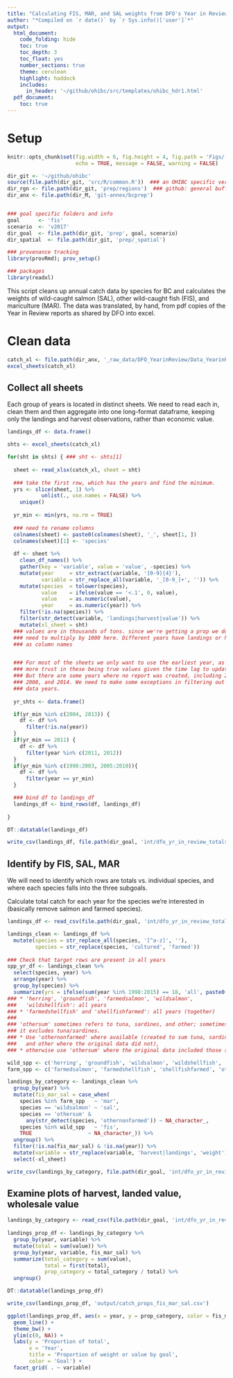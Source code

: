 ```yaml
---
title: "Calculating FIS, MAR, and SAL weights from DFO's Year in Review reports"
author: "*Compiled on `r date()` by `r Sys.info()['user']`*"
output: 
  html_document:
    code_folding: hide
    toc: true
    toc_depth: 3
    toc_float: yes
    number_sections: true
    theme: cerulean
    highlight: haddock
    includes: 
      in_header: '~/github/ohibc/src/templates/ohibc_hdr1.html'
  pdf_document:
    toc: true
---
```


# Setup

``` r

knitr::opts_chunk$set(fig.width = 6, fig.height = 4, fig.path = 'Figs/',
                      echo = TRUE, message = FALSE, warning = FALSE)

dir_git <- '~/github/ohibc'
source(file.path(dir_git, 'src/R/common.R'))  ### an OHIBC specific version of common.R
dir_rgn <- file.path(dir_git, 'prep/regions')  ### github: general buffer region shapefiles
dir_anx <- file.path(dir_M, 'git-annex/bcprep')


### goal specific folders and info
goal      <- 'fis'
scenario  <- 'v2017'
dir_goal  <- file.path(dir_git, 'prep', goal, scenario)
dir_spatial  <- file.path(dir_git, 'prep/_spatial')

### provenance tracking
library(provRmd); prov_setup()

### packages
library(readxl)
```

This script cleans up annual catch data by species for BC and calculates the weights of wild-caught salmon (SAL), other wild-caught fish (FIS), and mariculture (MAR). The data was translated, by hand, from pdf copies of the Year in Review reports as shared by DFO into excel. 

# Clean data

```r
catch_xl <- file.path(dir_anx, '_raw_data/DFO_YearinReview/Data_YearinReview_RAW.xlsx')
excel_sheets(catch_xl)
```


## Collect all sheets

Each group of years is located in distinct sheets. We need to read each in, clean them and then aggregate into one long-format dataframe, keeping only the landings and harvest observations, rather than economic value.

```r

landings_df <- data.frame()

shts <- excel_sheets(catch_xl)

for(sht in shts) { ### sht <- shts[1]
  
  sheet <- read_xlsx(catch_xl, sheet = sht) 
  
  ### take the first row, which has the years and find the minimum.
  yrs <- slice(sheet, 1) %>% 
           unlist(., use.names = FALSE) %>%
    unique() 
  
  yr_min <- min(yrs, na.rm = TRUE)
  
  ### need to rename columns
  colnames(sheet) <- paste0(colnames(sheet), '_', sheet[1, ])
  colnames(sheet)[1] <- 'species'
  
  df <- sheet %>%
    clean_df_names() %>%
    gather(key = 'variable', value = 'value', -species) %>% 
    mutate(year     = str_extract(variable, '[0-9]{4}'),
           variable = str_replace_all(variable, '_[0-9_]+', '')) %>%
    mutate(species  = tolower(species),
           value    = ifelse(value == '<.1', 0, value),
           value    = as.numeric(value),
           year     = as.numeric(year)) %>%
    filter(!is.na(species)) %>%
    filter(str_detect(variable, 'landings|harvest|value')) %>%
    mutate(xl_sheet = sht)
  ### values are in thousands of tons. since we're getting a prop we don't 
  ### need to multiply by 1000 here. Different years have landings or harvest 
  ### as column names


  ### For most of the sheets we only want to use the earliest year, as we have
  ### more trust in these being true values given the time lag to update them. 
  ### But there are some years where no report was created, including 2007, 
  ### 2008, and 2014. We need to make some exceptions in filtering out these 
  ### data years.
  
  yr_shts <- data.frame()

  if(yr_min %in% c(2004, 2013)) {
    df <- df %>%
      filter(!is.na(year))
  }
  if(yr_min == 2011) {
    df <- df %>%
      filter(year %in% c(2011, 2012))
  }
  if(yr_min %in% c(1998:2003, 2005:2010)){
    df <- df %>%
      filter(year == yr_min)
  }

  ### bind df to landings_df
  landings_df <- bind_rows(df, landings_df)
  
}

DT::datatable(landings_df)

write_csv(landings_df, file.path(dir_goal, 'int/dfo_yr_in_review_totals.csv'))

```

## Identify by FIS, SAL, MAR

We will need to identify which rows are totals vs. individual species, and where each species falls into the three subgoals.

Calculate total catch for each year for the species we're interested in (basically remove salmon and farmed species).

```r

landings_df <- read_csv(file.path(dir_goal, 'int/dfo_yr_in_review_totals.csv'))

landings_clean <- landings_df %>%
  mutate(species = str_replace_all(species, '[^a-z]', ''),
         species = str_replace(species, 'cultured', 'farmed'))
  
### Check that target rows are present in all years
spp_yr_df <- landings_clean %>% 
  select(species, year) %>%
  arrange(year) %>%
  group_by(species) %>%
  summarize(yrs = ifelse(sum(year %in% 1998:2015) == 18, 'all', paste0(year, collapse = ', ')))
### * 'herring', 'groundfish', 'farmedsalmon', 'wildsalmon', 
###   'wildshellfish': all years
### * 'farmedshellfish' and 'shellfishfarmed': all years (together)
### 
### 'othersum' sometimes refers to tuna, sardines, and other; sometimes 
### it excludes tuna/sardines.
### * Use 'othernonfarmed' where available (created to sum tuna, sardines, 
###   and other where the original data did not), 
### * otherwise use 'othersum' where the original data included those species.

wild_spp <- c('herring', 'groundfish', 'wildsalmon', 'wildshellfish', 'othersum', 'othernonfarmed')
farm_spp <- c('farmedsalmon', 'farmedshellfish', 'shellfishfarmed', 'otherfarmed')

landings_by_category <- landings_clean %>%
  group_by(year) %>%
  mutate(fis_mar_sal = case_when(
    species %in% farm_spp   ~ 'mar',
    species == 'wildsalmon' ~ 'sal',
    species == 'othersum' & 
      any(str_detect(species, 'othernonfarmed')) ~ NA_character_,
    species %in% wild_spp   ~ 'fis',
    TRUE                  ~ NA_character_)) %>%
  ungroup() %>%
  filter(!is.na(fis_mar_sal) & !is.na(year)) %>%
  mutate(variable = str_replace(variable, 'harvest|landings', 'weight')) %>%
  select(-xl_sheet)

write_csv(landings_by_category, file.path(dir_goal, 'int/dfo_yr_in_review_fis_mar_sal.csv'))

```

## Examine plots of harvest, landed value, wholesale value
``` r

landings_by_category <- read_csv(file.path(dir_goal, 'int/dfo_yr_in_review_fis_mar_sal.csv'))
  
landings_prop_df <- landings_by_category %>%
  group_by(year, variable) %>%
  mutate(total = sum(value)) %>%
  group_by(year, variable, fis_mar_sal) %>%
  summarize(total_category = sum(value),
            total = first(total),
            prop_category = total_category / total) %>%
  ungroup()

DT::datatable(landings_prop_df)

write_csv(landings_prop_df, 'output/catch_props_fis_mar_sal.csv')

ggplot(landings_prop_df, aes(x = year, y = prop_category, color = fis_mar_sal)) + 
  geom_line() + 
  theme_bw() + 
  ylim(c(0, NA)) +
  labs(y = 'Proportion of total',
       x = 'Year', 
       title = 'Proportion of weight or value by goal',
       color = 'Goal') +
  facet_grid( . ~ variable)
```




